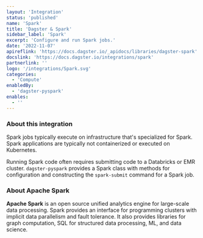 ```yaml
---
layout: 'Integration'
status: 'published'
name: 'Spark'
title: 'Dagster & Spark'
sidebar_label: 'Spark'
excerpt: 'Configure and run Spark jobs.'
date: '2022-11-07'
apireflink: 'https://docs.dagster.io/_apidocs/libraries/dagster-spark'
docslink: 'https://docs.dagster.io/integrations/spark'
partnerlink: ''
logo: '/integrations/Spark.svg'
categories:
  - 'Compute'
enabledBy:
  - 'dagster-pyspark'
enables:
  - ''
---
```


### About this integration

Spark jobs typically execute on infrastructure that's specialized for Spark. Spark applications are typically not containerized or executed on Kubernetes.

Running Spark code often requires submitting code to a Databricks or EMR cluster. `dagster-pyspark` provides a Spark class with methods for configuration and constructing the `spark-submit` command for a Spark job.

### About Apache Spark

**Apache Spark** is an open source unified analytics engine for large-scale data processing. Spark provides an interface for programming clusters with implicit data parallelism and fault tolerance. It also provides libraries for graph computation, SQL for structured data processing, ML, and data science.
